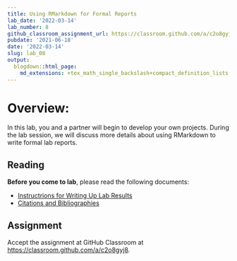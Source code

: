 ```yaml
---
title: Using RMarkdown for Formal Reports
lab_date: '2022-03-14'
lab_number: 8
github_classroom_assignment_url: https://classroom.github.com/a/c2o8gyj8
pubdate: '2021-06-18'
date: '2022-03-14'
slug: lab_08
output:
  blogdown::html_page:
    md_extensions: +tex_math_single_backslash+compact_definition_lists
---
```

# Overview:

In this lab, you and a partner will begin to develop your own projects. During the lab session, we will discuss more details about using RMarkdown to write formal lab reports.

## Reading

**Before you come to lab**, please read the following documents:

* [Instructrions for Writing Up Lab Results](/lab_docs/lab_08_instructions){target="_blank"}
* [Citations and Bibliographies](/lab_docs/lab_08_citations_bibliographies){target="_blank"}

## Assignment
Accept the assignment at GitHub Classroom at <https://classroom.github.com/a/c2o8gyj8>.

